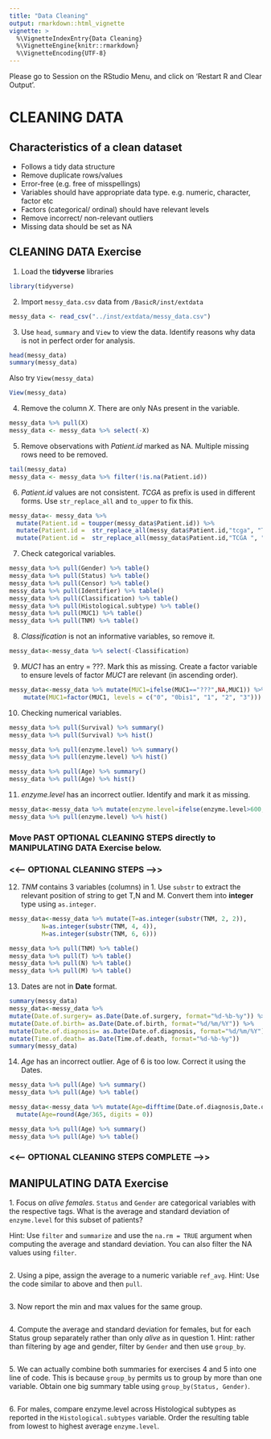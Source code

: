 ```yaml
---
title: "Data Cleaning"
output: rmarkdown::html_vignette
vignette: >
  %\VignetteIndexEntry{Data Cleaning}
  %\VignetteEngine{knitr::rmarkdown}
  %\VignetteEncoding{UTF-8}
---
```


Please go to Session on the RStudio Menu, and click on 'Restart R and Clear Output'.


# CLEANING DATA 

## Characteristics of a clean dataset

- Follows a tidy data structure
- Remove duplicate rows/values
- Error-free (e.g. free of misspellings)
- Variables should have appropriate data type. e.g. numeric, character, factor etc
- Factors (categorical/ ordinal) should have relevant levels
- Remove incorrect/ non-relevant outliers
- Missing data should be set as NA



## CLEANING DATA Exercise

1. Load the __tidyverse__ libraries

```r
library(tidyverse)
```

2. Import `messy_data.csv` data from `/BasicR/inst/extdata`

```r
messy_data <- read_csv("../inst/extdata/messy_data.csv")
```


3. Use `head`, `summary` and `View` to view the data. Identify reasons why data is not in perfect order for analysis.
```r
head(messy_data)
summary(messy_data)
```

Also try `View(messy_data)`
```r
View(messy_data)
```

4. Remove the column _X_. There are only NAs present in the variable.
```r
messy_data %>% pull(X)
messy_data <- messy_data %>% select(-X)

```


5. Remove observations with _Patient.id_ marked as NA. Multiple missing rows need to be removed.
```r
tail(messy_data)
messy_data <- messy_data %>% filter(!is.na(Patient.id))
```


6. _Patient.id_ values are not consistent. _TCGA _ as prefix is used in different forms. Use `str_replace_all` and `to_upper` to fix this.
```r
messy_data<- messy_data %>% 
  mutate(Patient.id = toupper(messy_data$Patient.id)) %>% 
  mutate(Patient.id =  str_replace_all(messy_data$Patient.id,"tcga", "TCGA")) %>% 
  mutate(Patient.id =  str_replace_all(messy_data$Patient.id,"TCGA ", "TCGA_")) 
```



7. Check categorical variables. 
```r
messy_data %>% pull(Gender) %>% table()
messy_data %>% pull(Status) %>% table()
messy_data %>% pull(Censor) %>% table()
messy_data %>% pull(Identifier) %>% table()
messy_data %>% pull(Classification) %>% table()
messy_data %>% pull(Histological.subtype) %>% table()
messy_data %>% pull(MUC1) %>% table()
messy_data %>% pull(TNM) %>% table()

```

8.  _Classification_ is not an informative variables, so remove it.
```r
messy_data<-messy_data %>% select(-Classification)
```



9. _MUC1_ has an entry = ???. Mark this as missing. Create a factor variable to ensure levels of factor _MUC1_ are relevant (in ascending order).
```r
messy_data<-messy_data %>% mutate(MUC1=ifelse(MUC1=="???",NA,MUC1)) %>%
    mutate(MUC1=factor(MUC1, levels = c("0", "0bis1", "1", "2", "3")))
```



10. Checking numerical variables. 
```r

messy_data %>% pull(Survival) %>% summary()
messy_data %>% pull(Survival) %>% hist()

messy_data %>% pull(enzyme.level) %>% summary()
messy_data %>% pull(enzyme.level) %>% hist()

messy_data %>% pull(Age) %>% summary()
messy_data %>% pull(Age) %>% hist()
```


11. _enzyme.level_ has an incorrect outlier. Identify and mark it as missing.
```r
messy_data<-messy_data %>% mutate(enzyme.level=ifelse(enzyme.level>600,NA,enzyme.level))
messy_data %>% pull(enzyme.level) %>% hist()
```


### Move PAST OPTIONAL CLEANING STEPS directly to MANIPULATING DATA Exercise below. ###


### <<--- OPTIONAL CLEANING STEPS --->> 

12. _TNM_ contains 3 variables (columns) in 1. Use `substr` to extract the relevant position of string to get T,N and M. Convert them into __integer__ type using `as.integer`.
```r
messy_data<-messy_data %>% mutate(T=as.integer(substr(TNM, 2, 2)),
         N=as.integer(substr(TNM, 4, 4)), 
         M=as.integer(substr(TNM, 6, 6)))

messy_data %>% pull(TNM) %>% table()
messy_data %>% pull(T) %>% table()
messy_data %>% pull(N) %>% table()
messy_data %>% pull(M) %>% table()
```

13. Dates are not in __Date__ format.
```r

summary(messy_data)
messy_data<-messy_data %>%  
mutate(Date.of.surgery= as.Date(Date.of.surgery, format="%d-%b-%y")) %>%
mutate(Date.of.birth= as.Date(Date.of.birth, format="%d/%m/%Y")) %>%
mutate(Date.of.diagnosis= as.Date(Date.of.diagnosis, format="%d/%m/%Y")) %>%
mutate(Time.of.death= as.Date(Time.of.death, format="%d-%b-%y"))
summary(messy_data)
```

14. _Age_ has an incorrect outlier. Age of 6 is too low. Correct it using the Dates.
```r
messy_data %>% pull(Age) %>% summary()
messy_data %>% pull(Age) %>% table()

messy_data<-messy_data %>% mutate(Age=difftime(Date.of.diagnosis,Date.of.birth, units = "days")) %>% 
  mutate(Age=round(Age/365, digits = 0))

messy_data %>% pull(Age) %>% summary()
messy_data %>% pull(Age) %>% table()

```

### <<--- OPTIONAL CLEANING STEPS COMPLETE --->> 


## MANIPULATING DATA Exercise

1\. Focus on _alive_ _females_. `Status` and `Gender` are categorical variables with the respective tags. What is the average and standard deviation of `enzyme.level` for this subset of patients? 

Hint: Use `filter` and `summarize` and use the `na.rm = TRUE` argument when computing the average and standard deviation. You can also filter the NA values using `filter`.
```r
```

2\. Using a pipe, assign the average to a numeric variable `ref_avg`. Hint: Use the code similar to above and then `pull`.
```r
```

3\. Now report the min and max values for the same group.
```r
```

4\. Compute the average and standard deviation for females, but for each Status group separately rather than only _alive_ as in question 1.  Hint: rather than filtering by age and gender, filter by `Gender` and then use `group_by`.
```r
```

5\. We can actually combine both summaries for exercises 4 and 5 into one line of code. This is because `group_by` permits us to group by more than one variable. Obtain one big summary table using `group_by(Status, Gender)`.
```r
```

6\. For males, compare enzyme.level across Histological subtypes as reported in the `Histological.subtypes` variable. Order the resulting table from lowest to highest average `enzyme.level`.
```r
```
